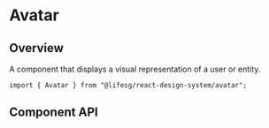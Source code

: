 
<Meta of={AvatarStories} />

# Avatar

## Overview

A component that displays a visual representation of a user or entity.

```tsx
import { Avatar } from "@lifesg/react-design-system/avatar";
```

<Canvas of={AvatarStories.Default} />

## Component API

<PropsTable />
